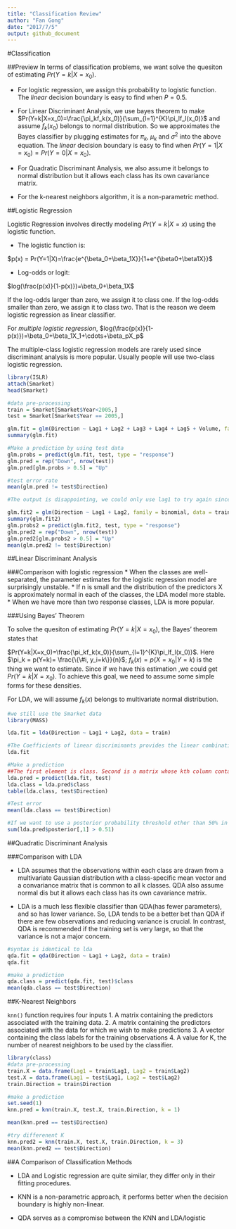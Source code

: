 ```yaml
---
title: "Classification Review"
author: "Fan Gong"
date: "2017/7/5"
output: github_document
---
```


#Classification 

##Preview
In terms of classification problems, we want solve the quesiton of estimating $Pr(Y=k|X=x_0)$. 

* For logistic regression, we assign this probability to logistic function. The *linear* decision boundary is easy to find when $P = 0.5$.

* For Linear Discriminant Analysis, we use bayes theorem to make $Pr(Y=k|X=x_0)=\frac{\pi_kf_k(x_0)}{\sum_{l=1}^{K}\pi_lf_l(x_0)}$ and assume $f_k(x_0)$ belongs to normal distribution. So we approximates the Bayes classifier by plugging estimates for $\pi_k$, $\mu_k$ and $\sigma^2$ into the above equation. The *linear* decision boundary is easy to find when $Pr(Y=1|X=x_0)=Pr(Y=0|X=x_0)$.

* For Quadratic Discriminant Analysis, we also assume it belongs to normal distribution but it allows each class has its own cavariance matrix.

* For the k-nearest neighbors algorithm, it is a non-parametric method.


##Logistic Regression

Logistic Regression involves directly modeling $Pr(Y=k|X=x)$ using the logistic function. 

* The logistic function is:

$p(x) = Pr(Y=1|X)=\frac{e^{\beta_0+\beta_1X}}{1+e^{\beta0+\beta1X}}$

* Log-odds or logit: 

$log(\frac{p(x)}{1-p(x)})=\beta_0+\beta_1X$ 

If the log-odds larger than zero, we assign it to class one. If the log-odds smaller than zero, we assign it to class two.
That is the reason we deem logistic regression as linear classifier. 

For *multiple logistic regression*, $log(\frac{p(x)}{1-p(x)})=\beta_0+\beta_1X_1+\cdots+\beta_pX_p$

The multiple-class logistic regression models are rarely used since discriminant analysis is more popular. Usually people will use two-class logistic regression. 

```r
library(ISLR)
attach(Smarket)
head(Smarket)

#data pre-processing
train = Smarket[Smarket$Year<2005,]
test = Smarket[Smarket$Year == 2005,]

glm.fit = glm(Direction ~ Lag1 + Lag2 + Lag3 + Lag4 + Lag5 + Volume, family = binomial, data = train)
summary(glm.fit)

#Make a prediction by using test data
glm.probs = predict(glm.fit, test, type = "response")
glm.pred = rep("Down", nrow(test))
glm.pred[glm.probs > 0.5] = "Up"

#test error rate
mean(glm.pred != test$Direction)

#The output is disappointing, we could only use lag1 to try again since it has the lowest p-value.

glm.fit2 = glm(Direction ~ Lag1 + Lag2, family = binomial, data = train)
summary(glm.fit2)
glm.probs2 = predict(glm.fit2, test, type = "response")
glm.pred2 = rep("Down", nrow(test))
glm.pred2[glm.probs2 > 0.5] = "Up"
mean(glm.pred2 != test$Direction)
```

##Linear Discriminant Analysis

###Comparison with logistic regression
* When the classes are well-separated, the parameter estimates for the logistic regression model are surprisingly unstable.
* If n is small and the distribution of the predictors X is approximately normal in each of the classes, the LDA model more stable.
* When we have more than two response classes, LDA is more popular. 

###Using Bayes' Theorem

To solve the quesiton of estimating $Pr(Y=k|X=x_0)$, the Bayes' theorem states that

$Pr(Y=k|X=x_0)=\frac{\pi_kf_k(x_0)}{\sum_{l=1}^{K}\pi_lf_l(x_0)}$. Here $\pi_k = p(Y=k)= \frac{\{\#i, y_i=k\}}{n}$;  $f_k(x)=p(X=x_0|Y=k)$ is the thing we want to estimate. Since if we have this estimation ,we could get $Pr(Y=k|X=x_0)$. To achieve this goal, we need to assume some simple forms for these densities.

For LDA, we will assume $f_k(x)$ belongs to multivariate normal distribution.
```r
#we still use the Smarket data
library(MASS)

lda.fit = lda(Direction ~ Lag1 + Lag2, data = train)

#The Coefficients of linear discriminants provides the linear combination of Lag1 and Lag2. If -0.642*Lag1-0.514*Lag2 is large, then the LDA classifier will predict a incease, and vice versa.
lda.fit

#Make a prediction
##The first element is class. Second is a matrix whose kth column contains the posterior probability that the corresponding observation belongs to the kth class. x contains the linear discriminants.
lda.pred = predict(lda.fit, test)
lda.class = lda.pred$class
table(lda.class, test$Direction)

#Test error
mean(lda.class == test$Direction)

#If we want to use a posterior probability threshold other than 50% in order to make a predictions, we could do like that:
sum(lda.pred$posterior[,1] > 0.51)

```

##Quadratic Discriminant Analysis

###Comparison with LDA

* LDA assumes that the observations within each class are drawn from a multivariate Gaussian distribution with a class-specific mean vector and a convariance matrix that is common to all k classes. QDA also assume normal dis but it allows each class has its own cavariance matrix.

* LDA is a much less flexible classifier than QDA(has fewer parameters), and so has lower variance. So, LDA tends to be a better bet than QDA if there are few observations and reducing variance is crucial. In contrast, QDA is recommended if the training set is very large, so that the variance is not a major concern.

```r
#syntax is identical to lda
qda.fit = qda(Direction ~ Lag1 + Lag2, data = train)
qda.fit

#make a prediction
qda.class = predict(qda.fit, test)$class
mean(qda.class == test$Direction)
```

##K-Nearest Neighbors

`knn()` function requires four inputs
1. A matrix containing the predictors associated with the training data.
2. A matrix containing the predictors associated with the data for which we wish to make predictions
3. A vector containing the class labels for the training observations
4. A value for K, the number of nearest neighbors to be used by the classifier.
```r
library(class)
#data pre-processing
train.X = data.frame(Lag1 = train$Lag1, Lag2 = train$Lag2)
test.X = data.frame(Lag1 = test$Lag1, Lag2 = test$Lag2)
train.Direction = train$Direction

#make a prediction
set.seed(1)
knn.pred = knn(train.X, test.X, train.Direction, k = 1)

mean(knn.pred == test$Direction)

#try differenent K
knn.pred2 = knn(train.X, test.X, train.Direction, k = 3)
mean(knn.pred2 == test$Direction)
```

##A Comparison of Classification Methods

* LDA and Logistic regression are quite similar, they differ only in their fitting procedures.

* KNN is a non-parametric approach, it performs better when the decision boundary is highly non-linear.

* QDA serves as a compromise between the KNN and LDA/logistic


